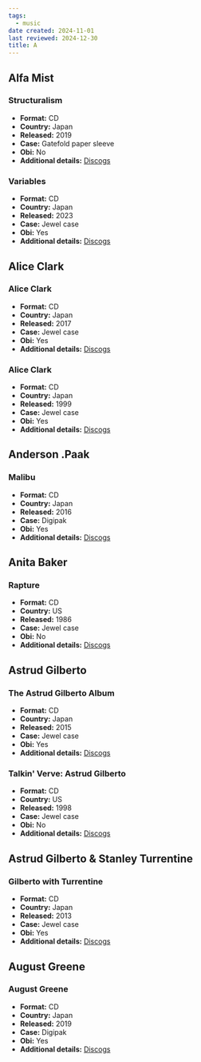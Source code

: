 ```yaml
---
tags:
  - music
date created: 2024-11-01
last reviewed: 2024-12-30
title: A
---
```


## Alfa Mist

### Structuralism

- **Format:** CD
- **Country:** Japan
- **Released:** 2019
- **Case:** Gatefold paper sleeve
- **Obi:** No
- **Additional details:** [Discogs](https://www.discogs.com/release/13747939-Alfa-Mist-Structuralism)

### Variables

- **Format:** CD
- **Country:** Japan
- **Released:** 2023
- **Case:** Jewel case
- **Obi:** Yes
- **Additional details:** [Discogs](https://www.discogs.com/release/26858765-Alfa-Mist-Variables)

## Alice Clark

### Alice Clark

- **Format:** CD
- **Country:** Japan
- **Released:** 2017
- **Case:** Jewel case
- **Obi:** Yes
- **Additional details:** [Discogs](https://www.discogs.com/release/13421614-Alice-Clark-Alice-Clark)

### Alice Clark

- **Format:** CD
- **Country:** Japan
- **Released:** 1999
- **Case:** Jewel case
- **Obi:** Yes
- **Additional details:** [Discogs](https://www.discogs.com/release/1164664-Alice-Clark-Alice-Clark)

## Anderson .Paak

### Malibu

- **Format:** CD
- **Country:** Japan
- **Released:** 2016
- **Case:** Digipak
- **Obi:** Yes
- **Additional details:** [Discogs](https://www.discogs.com/release/28387357-Anderson-Paak-Malibu)

## Anita Baker

### Rapture

- **Format:** CD
- **Country:** US
- **Released:** 1986
- **Case:** Jewel case
- **Obi:** No
- **Additional details:** [Discogs](https://www.discogs.com/release/27329031-Anita-Baker-Rapture)

## Astrud Gilberto

### The Astrud Gilberto Album

- **Format:** CD
- **Country:** Japan
- **Released:** 2015
- **Case:** Jewel case
- **Obi:** Yes
- **Additional details:** [Discogs](https://www.discogs.com/release/10807788-Astrud-Gilberto-The-Astrud-Gilberto-Album)

### Talkin' Verve: Astrud Gilberto

- **Format:** CD
- **Country:** US
- **Released:** 1998
- **Case:** Jewel case
- **Obi:** No
- **Additional details:** [Discogs](https://www.discogs.com/release/3395884-Astrud-Gilberto-Talkin-Verve)

## Astrud Gilberto & Stanley Turrentine

### Gilberto with Turrentine

- **Format:** CD
- **Country:** Japan
- **Released:** 2013
- **Case:** Jewel case
- **Obi:** Yes
- **Additional details:** [Discogs](https://www.discogs.com/release/6379408-Astrud-Gilberto-Gilberto-With-Turrentine)

## August Greene

### August Greene

- **Format:** CD
- **Country:** Japan
- **Released:** 2019
- **Case:** Digipak
- **Obi:** Yes
- **Additional details:** [Discogs](https://www.discogs.com/release/27349239-August-Greene-August-Greene)
